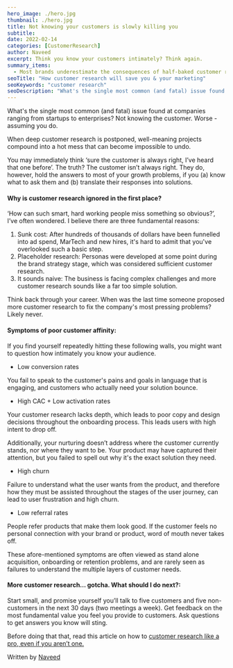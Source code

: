 ```yaml
---
hero_image: ./hero.jpg
thumbnail: ./hero.jpg
title: Not knowing your customers is slowly killing you
subtitle:
date: 2022-02-14
categories: [CustomerResearch]
author: Naveed
excerpt: Think you know your customers intimately? Think again.
summary_items:
  - Most brands underestimate the consequences of half-baked customer research
seoTitle: "How customer research will save you & your marketing"
seoKeywords: "customer research"
seoDescription: "What's the single most common (and fatal) issue found at companies ranging from startups to enterprises? Not knowing the customer. Worse - assuming you do."
---
```


What's the single most common (and fatal) issue found at companies ranging from startups to enterprises? Not knowing the customer. Worse - assuming you do.

When deep customer research is postponed, well-meaning projects compound into a hot mess that can become impossible to undo.

You may immediately think ‘sure the customer is always right, I’ve heard that one before’. The truth? The customer isn’t always right. They do, however, hold the answers to most of your growth problems, if you (a) know what to ask them and (b) translate their responses into solutions.

#### **Why is customer research ignored in the first place?**

‘How can such smart, hard working people miss something so obvious?’, I’ve often wondered. I believe there are three fundamental reasons:

1. Sunk cost: After hundreds of thousands of dollars have been funnelled into ad spend, MarTech and new hires, it's hard to admit that you've overlooked such a basic step.
2. Placeholder research: Personas were developed at some point during the brand strategy stage, which was considered sufficient customer research.
3. It sounds naive: The business is facing complex challenges and more customer research sounds like a far too simple solution.

Think back through your career. When was the last time someone proposed more customer research to fix the company's most pressing problems? Likely never.

#### **Symptoms of poor customer affinity:**

If you find yourself repeatedly hitting these following walls, you might want to question how intimately you know your audience.

- Low conversion rates

You fail to speak to the customer's pains and goals in language that is engaging, and customers who actually need your solution bounce.

- High CAC + Low activation rates

Your customer research lacks depth, which leads to poor copy and design decisions throughout the onboarding process. This leads users with high intent to drop off.

Additionally, your nurturing doesn’t address where the customer currently stands, nor where they want to be. Your product may have captured their attention, but you failed to spell out why it's the exact solution they need.

- High churn

Failure to understand what the user wants from the product, and therefore how they must be assisted throughout the stages of the user journey, can lead to user frustration and high churn.

- Low referral rates

People refer products that make them look good. If the customer feels no personal connection with your brand or product, word of mouth never takes off.

These afore-mentioned symptoms are often viewed as stand alone acquisition, onboarding or retention problems, and are rarely seen as failures to understand the multiple layers of customer needs.

#### **More customer research… gotcha. What should I do next?:**

Start small, and promise yourself you’ll talk to five customers and five non-customers in the next 30 days (two meetings a week). Get feedback on the most fundamental value you feel you provide to customers. Ask questions to get answers you know will sting.

Before doing that that, read this article on how to [customer research like a pro, even if you aren’t one.](https://double-agency.com/blog/customer-research-like-a-pro)

Written by [Naveed](https://www.linkedin.com/in/naveed-tariq/)
